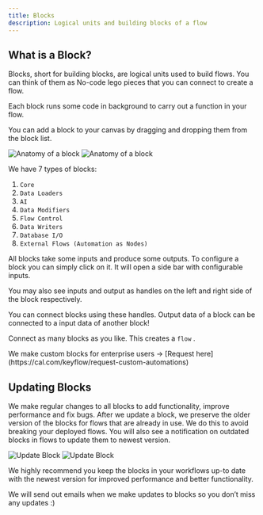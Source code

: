 ```yaml
---
title: Blocks
description: Logical units and building blocks of a flow
---
```


## What is a Block?

Blocks, short for building blocks, are logical units used to build flows. You can think of them as No-code lego pieces that you can connect to create a flow.

Each block runs some code in background to carry out a function in your flow.

You can add a block to your canvas by dragging and dropping them from the block list.

<Frame>
  <img
    className="block dark:hidden"
    src="/images/core-concepts/what-is-block-light.png"
    alt="Anatomy of a block"
  />
  <img
    className="hidden dark:block"
    src="/images/core-concepts/what-is-block-dark.png"
    alt="Anatomy of a block"
  />
</Frame>

We have 7 types of blocks:

1. `Core`
2. `Data Loaders`
3. `AI`
4. `Data Modifiers`
5. `Flow Control`
6. `Data Writers`
7. `Database I/O`
8. `External Flows (Automation as Nodes)`

All blocks take some inputs and produce some outputs. To configure a block you can simply click on it. It will open a side bar with configurable inputs.

You may also see inputs and output as handles on the left and right side of the block respectively.

You can connect blocks using these handles. Output data of a block can be connected to a input data of another block!

Connect as many blocks as you like. This creates a `flow` .

<Tip>
  We make custom blocks for enterprise users → [Request
  here](https://cal.com/keyflow/request-custom-automations)
</Tip>

## Updating Blocks

We make regular changes to all blocks to add functionality, improve performance and fix bugs. After we update a block, we preserve the older version of the blocks for flows that are already in use. We do this to avoid breaking your deployed flows. You will also see a notification on outdated blocks in flows to update them to newest version.

<Frame>
  <img
    className="block dark:hidden"
    src="/images/core-concepts/update-block-light.png"
    alt="Update Block"
  />
  <img
    className="hidden dark:block"
    src="/images/core-concepts/update-block-dark.png"
    alt="Update Block"
  />
</Frame>

We highly recommend you keep the blocks in your workflows up-to date with the newest version for improved performance and better functionality.

We will send out emails when we make updates to blocks so you don’t miss any updates :)
